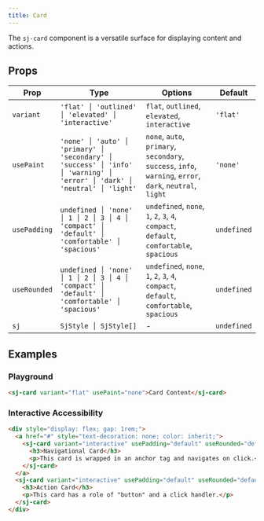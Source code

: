 ```yaml
---
title: Card
---
```



The `sj-card` component is a versatile surface for displaying content and actions.

## Props

| Prop | Type | Options | Default |
| --- | --- | --- | --- |
| `variant` | `'flat' │ 'outlined' │ 'elevated' │ 'interactive'` | `flat`, `outlined`, `elevated`, `interactive` | `'flat'` |
| `usePaint` | `'none' │ 'auto' │ 'primary' │ 'secondary' │ 'success' │ 'info' │ 'warning' │ 'error' │ 'dark' │ 'neutral' │ 'light'` | `none`, `auto`, `primary`, `secondary`, `success`, `info`, `warning`, `error`, `dark`, `neutral`, `light` | `'none'` |
| `usePadding` | `undefined │ 'none' │ 1 │ 2 │ 3 │ 4 │ 'compact' │ 'default' │ 'comfortable' │ 'spacious'` | `undefined`, `none`, `1`, `2`, `3`, `4`, `compact`, `default`, `comfortable`, `spacious` | `undefined` |
| `useRounded` | `undefined │ 'none' │ 1 │ 2 │ 3 │ 4 │ 'compact' │ 'default' │ 'comfortable' │ 'spacious'` | `undefined`, `none`, `1`, `2`, `3`, `4`, `compact`, `default`, `comfortable`, `spacious` | `undefined` |
| `sj` | `SjStyle │ SjStyle[]` | - | `undefined` |

## Examples

### Playground

```html
<sj-card variant="flat" usePaint="none">Card Content</sj-card>
```

### Interactive Accessibility

```html
<div style="display: flex; gap: 1rem;">
  <a href="#" style="text-decoration: none; color: inherit;">
    <sj-card variant="interactive" usePadding="default" useRounded="default">
      <h3>Navigational Card</h3>
      <p>This card is wrapped in an anchor tag and navigates on click.</p>
    </sj-card>
  </a>
  <sj-card variant="interactive" usePadding="default" useRounded="default" role="button" tabindex="0" (click)="onClick()">
    <h3>Action Card</h3>
    <p>This card has a role of "button" and a click handler.</p>
  </sj-card>
</div>
```
